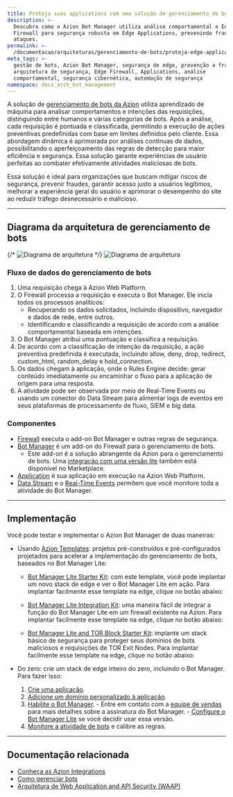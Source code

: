 ```yaml
---
title: Proteja suas applications com uma solução de gerenciamento de bots
description: >-
  Descubra como o Azion Bot Manager utiliza análise comportamental e Edge
  Firewall para segurança robusta em Edge Applications, prevenindo fraudes e
  ataques.
permalink: >-
  /documentacao/arquiteturas/gerenciamento-de-bots/proteja-edge-applications-com-bot-management/
meta_tags: >-
  gestão de bots, Azion Bot Manager, segurança de edge, prevenção a fraudes,
  arquitetura de segurança, Edge Firewall, Applications, análise
  comportamental, segurança cibernética, automação de segurança
namespace: docs_arch_bot_management
---
```



A solução de [gerenciamento de bots da Azion](https://www.azion.com/pt-br/solucoes/gerenciamento-de-bots/) utiliza aprendizado de máquina para analisar comportamentos e intenções das requisições, distinguindo entre humanos e várias categorias de bots. Após a análise, cada requisição é pontuada e classificada, permitindo a execução de ações preventivas predefinidas com base em limites definidos pelo cliente. Essa abordagem dinâmica é aprimorada por análises contínuas de dados, possibilitando o aperfeiçoamento das regras de detecção para maior eficiência e segurança. Essa solução garante experiências de usuário perfeitas ao combater efetivamente atividades maliciosas de bots.

Essa solução é ideal para organizações que buscam mitigar riscos de segurança, prevenir fraudes, garantir acesso justo a usuários legítimos, melhorar a experiência geral do usuário e aprimorar o desempenho do site ao reduzir tráfego desnecessário e malicioso.

---

## Diagrama da arquitetura de gerenciamento de bots

{/* ![Diagrama de arquitetura](/assets/docs/images/uploads/diagram-bot-management.png) */}
![Diagrama de arquitetura](/assets/docs/images/uploads/application-and-network-security/light-bot-management.png?v=1)

### Fluxo de dados do gerenciamento de bots

1. Uma requisição chega à Azion Web Platform.
2. O Firewall processa a requisição e executa o Bot Manager. Ele inicia todos os processos analíticos:
    - Recuperando os dados solicitados, incluindo dispositivo, navegador e dados de rede, entre outros.
    - Identificando e classificando a requisição de acordo com a análise comportamental baseada em intenções.
3. O Bot Manager atribui uma pontuação e classifica a requisição.
4. De acordo com a classificação de intenção da requisição, a ação preventiva predefinida é executada, incluindo allow, deny, drop, redirect, custom_html, random_delay e hold_connection.
5. Os dados chegam à aplicação, onde o Rules Engine decide: gerar conteúdo imediatamente ou encaminhar o fluxo para a aplicação de origem para uma resposta.
6. A atividade pode ser observada por meio de Real-Time Events ou usando um conector do Data Stream para alimentar logs de eventos em seus plataformas de processamento de fluxo, SIEM e big data.

### Componentes

- [Firewall](/pt-br/documentacao/produtos/secure/edge-firewall/) executa o add-on Bot Manager e outras regras de segurança.
- [Bot Manager](/pt-br/documentacao/produtos/secure/edge-firewall/bot-manager/) é um add-on do Firewall para o gerenciamento de bots.
  - Este add-on é a solução abrangente da Azion para o gerenciamento de bots. Uma [integração com uma versão lite](/pt-br/documentacao/produtos/guias/bot-manager-lite/) também está disponível no Marketplace.
- [Application](/pt-br/documentacao/produtos/build/edge-application/) é sua aplicação em execução na Azion Web Platform.
- [Data Stream](/pt-br/documentacao/produtos/observe/data-stream/) e o [Real-Time Events](/pt-br/documentacao/produtos/observe/real-time-metrics/) permitem que você monitore toda a atividade do Bot Manager.

---

## Implementação

Você pode testar e implementar o Azion Bot Manager de duas maneiras:

- Usando [Azion Templates](/pt-br/documentacao/produtos/marketplace/templates/): projetos pré-construídos e pré-configurados projetados para acelerar a implementação do gerenciamento de bots, baseados no Bot Manager Lite:
    - [Bot Manager Lite Starter Kit](/pt-br/documentacao/produtos/guias/bot-manager-lite-starter-kit/): com este template, você pode implantar um novo stack de edge e ver o Bot Manager Lite em ação. Para implantar facilmente esse template na edge, clique no botão abaixo:

      <LinkButton
        label="Implantar Bot Manager Lite Starter Kit"
        link="https://console.azion.com/create/azion/bot-manager-lite-starter-kit"
        icon="ai ai-azion"
        icon-pos="left"
        target="_blank"
      />

    - [Bot Manager Lite Integration Kit](/pt-br/documentacao/produtos/guias/bot-manager-lite-integration-kit/): uma maneira fácil de integrar a função do Bot Manager Lite em um firewall existente na Azion. Para implantar facilmente esse template na edge, clique no botão abaixo:

    <LinkButton
        label="Implantar Bot Manager Lite Integration Kit"
        link="https://console.azion.com/create/azion/bot-manager-lite-integration-kit"
        icon="ai ai-azion"
        icon-pos="left"
        target="_blank"
      />

    - [Bot Manager Lite and TOR Block Starter Kit](/pt-br/documentacao/produtos/guias/bot-manager-lite-and-tor-block-starter-kit/): implante um stack básico de segurança para proteger seus domínios de bots maliciosos e requisições de TOR Exit Nodes. Para implantar facilmente esse template na edge, clique no botão abaixo:

    <LinkButton
        label="Implantar Bot Manager Lite and TOR Block Starter Kit"
        link="https://console.azion.com/create/azion/bot-manager-lite-and-tor-block-starter-kit"
        icon="ai ai-azion"
        icon-pos="left"
        target="_blank"
      />

- Do zero: crie um stack de edge inteiro do zero, incluindo o Bot Manager. Para fazer isso:
    1. [Crie uma aplicação](/pt-br/documentacao/produtos/guias/build/criar-uma-aplicacao/).
    2. [Adicione um domínio personalizado à aplicação](/pt-br/documentacao/produtos/guias/configurar-dominio/).
    3. [Habilite o Bot Manager](/pt-br/documentacao/produtos/secure/edge-firewall/bot-manager/).
      - Entre em contato com a [equipe de vendas](https://www.azion.com/pt-br/contate-vendas/) para mais detalhes sobre a assinatura do Bot Manager.
      - [Configure o Bot Manager Lite](/pt-br/documentacao/produtos/guias/bot-manager-lite/#configure-a-integracao) se você decidir usar essa versão.
    4. [Monitore a atividade de bots](/pt-br/documentacao/produtos/observe/data-stream/primeiros-passos/) e calibre as regras.

---

## Documentação relacionada

- [Conheça as Azion Integrations](/pt-br/documentacao/produtos/marketplace/integracoes/)
- [Como gerenciar bots](/pt-br/documentacao/produtos/guias/secure/gerenciar-bots/)
- [Arquitetura de Web Application and API Security (WAAP) ](/pt-br/documentacao/arquiteturas/edge-firewall/web-application-and-api-protection-waap/)
